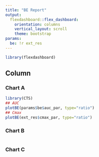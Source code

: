 ```yaml
---
title: "BE Report"
output: 
  flexdashboard::flex_dashboard:
    orientation: columns
    vertical_layout: scroll
    theme: bootstrap
params:
  be: !r ext_res
---
```


```r
library(flexdashboard)
```

Column {.tabset .tabset-fade}
-----------------------------------------------------------------------

### Chart A

```r
library(CTS)
## AUC
plotBE(params$be$auc_par, type="ratio")
## Cmax
plotBE(ext_res$cmax_par, type="ratio")

```

### Chart B

```r

```

### Chart C

```r

```

